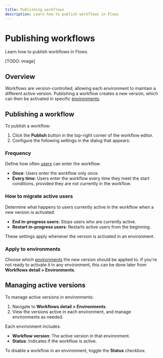 ```yaml
---
title: Publishing workflows
description: Learn how to publish workflows in Flows
---
```


# Publishing workflows

Learn how to publish workflows in Flows.

[TODO: image]

## Overview

Workflows are version-controlled, allowing each environment to maintain a different active version. Publishing a workflow creates a new version, which can then be activated in specific [environments](/organization-setup/environments).

## Publishing a workflow

To publish a workflow:

1. Click the **Publish** button in the top-right corner of the workflow editor.
2. Configure the following settings in the dialog that appears:

### Frequency

Define how often [users](/users) can enter the workflow:

- **Once**: Users enter the workflow only once.
- **Every time**: Users enter the workflow every time they meet the start conditions, provided they are not currently in the workflow.

### How to migrate active users

Determine what happens to users currently active in the workflow when a new version is activated:

- **End in-progress users**: Stops users who are currently active.
- **Restart in-progress users**: Restarts active users from the beginning.

These settings apply whenever the version is activated in an environment.

### Apply to environments

Choose which [environments](/organization-setup/environments) the new version should be applied to. If you're not ready to activate it in any environment, this can be done later from **Workflows detail > Environments**.

## Managing active versions

To manage active versions in environments:

1. Navigate to **Workflows detail > Environments**.
2. View the versions active in each environment, and manage environments as needed.

Each environment includes:

- **Workflow version**: The active version in that environment.
- **Status**: Indicates if the workflow is active.

To disable a workflow in an environment, toggle the **Status** checkbox.